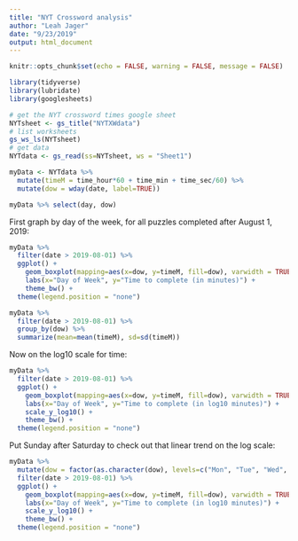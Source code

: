 ```yaml
---
title: "NYT Crossword analysis"
author: "Leah Jager"
date: "9/23/2019"
output: html_document
---
```


```r
knitr::opts_chunk$set(echo = FALSE, warning = FALSE, message = FALSE)
```

```r
library(tidyverse)
library(lubridate)
library(googlesheets)
```

```r
# get the NYT crossword times google sheet
NYTsheet <- gs_title("NYTXWdata")
# list worksheets
gs_ws_ls(NYTsheet)
# get data
NYTdata <- gs_read(ss=NYTsheet, ws = "Sheet1")
```

```r
myData <- NYTdata %>%
  mutate(timeM = time_hour*60 + time_min + time_sec/60) %>%
  mutate(dow = wday(date, label=TRUE))

myData %>% select(day, dow)
```

First graph by day of the week, for all puzzles completed after August 1, 2019:
```r
myData %>% 
  filter(date > 2019-08-01) %>%
  ggplot() +
    geom_boxplot(mapping=aes(x=dow, y=timeM, fill=dow), varwidth = TRUE, alpha=.7) + 
    labs(x="Day of Week", y="Time to complete (in minutes)") +
    theme_bw() +
  theme(legend.position = "none")

myData %>%
  filter(date > 2019-08-01) %>%
  group_by(dow) %>%
  summarize(mean=mean(timeM), sd=sd(timeM))
```

Now on the log10 scale for time:
```r
myData %>% 
  filter(date > 2019-08-01) %>%
  ggplot() +
    geom_boxplot(mapping=aes(x=dow, y=timeM, fill=dow), varwidth = TRUE, alpha=.7) + 
    labs(x="Day of Week", y="Time to complete (in log10 minutes)") +
    scale_y_log10() +
    theme_bw() +
  theme(legend.position = "none")
```

Put Sunday after Saturday to check out that linear trend on the log scale:
```r
myData %>% 
  mutate(dow = factor(as.character(dow), levels=c("Mon", "Tue", "Wed", "Thu", "Fri", "Sat", "Sun"), ordered=TRUE)) %>%
  filter(date > 2019-08-01) %>%
  ggplot() +
    geom_boxplot(mapping=aes(x=dow, y=timeM, fill=dow), varwidth = TRUE, alpha=.7) + 
    labs(x="Day of Week", y="Time to complete (in log10 minutes)") +
    scale_y_log10() +
    theme_bw() +
  theme(legend.position = "none")
```
